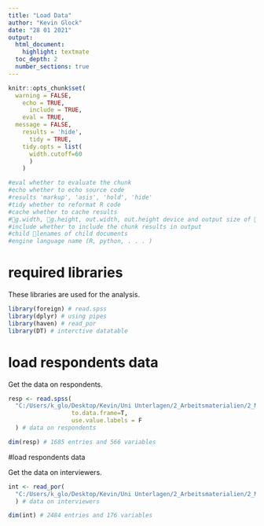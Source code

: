 ```yaml
---
title: "Load Data"
author: "Kevin Glock"
date: "28 01 2021"
output:
  html_document:
    highlight: textmate
  toc_depth: 2
  number_sections: true
---
```


```r
knitr::opts_chunk$set(
  warning = FALSE,
    echo = TRUE,
      include = TRUE,
    eval = TRUE,
  message = FALSE,
    results = 'hide',
      tidy = TRUE,
    tidy.opts = list(
      width.cutoff=60
      )
    )

#eval whether to evaluate the chunk
#echo whether to echo source code
#results 'markup', 'asis', 'hold', 'hide'
#tidy whether to reformat R code
#cache whether to cache results
#g.width, g.height, out.width, out.height device and output size of gures
#include whether to include the chunk results in output
#child lenames of child documents
#engine language name (R, python, . . . )
```



# required libraries


These libraries are used for the analysis.

```r
library(foreign) # read.spss
library(dplyr) # using pipes
library(haven) # read_por
library(DT) # interctive datatable
```



# load respondents data


Get the data on respondents.

```r
resp <- read.spss(
  "C:/Users/k_glo/Desktop/Kevin/Uni Unterlagen/2_Arbeitsmaterialien/2_Master/1. Fachsemester/1_DataCol_n_Error/12_Hausarbeit/data/ESS1HU.sav",
                  to.data.frame=T, 
                  use.value.labels = F
  ) # data on respondents

dim(resp) # 1685 entries and 566 variables
```



#load respondents data


Get the data on interviewers.

```r
int <- read_por(
  "C:/Users/k_glo/Desktop/Kevin/Uni Unterlagen/2_Arbeitsmaterialien/2_Master/1. Fachsemester/1_DataCol_n_Error/12_Hausarbeit/data/ESS1cfHU.por"
  ) # data on interviewers

dim(int) # 2484 entries and 176 variables
```
